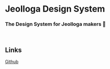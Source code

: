 
<Meta title="Introduction" />

# Jeolloga Design System

### The Design System for Jeolloga makers 🪷

<br />

## Links

[Github](https://github.com/SOPT-all/35-APPJAM-WEB-JEOLLOGA)
